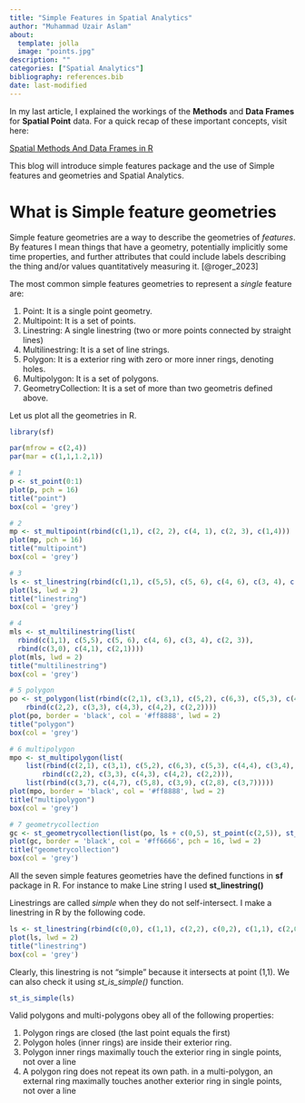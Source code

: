 ```yaml
---
title: "Simple Features in Spatial Analytics"
author: "Muhammad Uzair Aslam"
about: 
  template: jolla
  image: "points.jpg"
description: ""
categories: ["Spatial Analytics"]
bibliography: references.bib
date: last-modified
---
```



In my last article, I explained the workings of the **Methods** and **Data Frames** for **Spatial Point** data. For a quick recap of these important concepts, visit here:

[Spatial Methods And Data Frames in R](https://muzairaslam.medium.com/methods-dataframes-for-spatial-points-9ef725a447f5)

This blog will introduce simple features package and the use of Simple features and geometries and Spatial Analytics.


# What is Simple feature geometries

Simple feature geometries are a way to describe the geometries of *features*. By features I mean things that have a geometry, potentially implicitly some time properties, and further attributes that could include labels describing the thing and/or values quantitatively measuring it. [@roger_2023]


The most common simple features geometries to represent a *single* feature are:

1. Point:  It is a single point geometry.
2. Multipoint: It is a set of points.
3. Linestring: A single linestring (two or more points connected by straight lines)
4. Multilinestring: It is a set of line strings.
5. Polygon: It is a exterior ring with zero or more inner rings, denoting holes.
6. Multipolygon: It is a set of polygons.
7. GeometryCollection: It is a set of more than two geometris defined above.

Let us plot all the geometries in R. 


```r
library(sf)

par(mfrow = c(2,4))
par(mar = c(1,1,1.2,1))

# 1
p <- st_point(0:1)
plot(p, pch = 16)
title("point")
box(col = 'grey')

# 2
mp <- st_multipoint(rbind(c(1,1), c(2, 2), c(4, 1), c(2, 3), c(1,4)))
plot(mp, pch = 16)
title("multipoint")
box(col = 'grey')

# 3
ls <- st_linestring(rbind(c(1,1), c(5,5), c(5, 6), c(4, 6), c(3, 4), c(2, 3)))
plot(ls, lwd = 2)
title("linestring")
box(col = 'grey')

# 4
mls <- st_multilinestring(list(
  rbind(c(1,1), c(5,5), c(5, 6), c(4, 6), c(3, 4), c(2, 3)),
  rbind(c(3,0), c(4,1), c(2,1))))
plot(mls, lwd = 2)
title("multilinestring")
box(col = 'grey')

# 5 polygon
po <- st_polygon(list(rbind(c(2,1), c(3,1), c(5,2), c(6,3), c(5,3), c(4,4), c(3,4), c(1,3), c(2,1)),
    rbind(c(2,2), c(3,3), c(4,3), c(4,2), c(2,2))))
plot(po, border = 'black', col = '#ff8888', lwd = 2)
title("polygon")
box(col = 'grey')

# 6 multipolygon
mpo <- st_multipolygon(list(
    list(rbind(c(2,1), c(3,1), c(5,2), c(6,3), c(5,3), c(4,4), c(3,4), c(1,3), c(2,1)),
        rbind(c(2,2), c(3,3), c(4,3), c(4,2), c(2,2))),
    list(rbind(c(3,7), c(4,7), c(5,8), c(3,9), c(2,8), c(3,7)))))
plot(mpo, border = 'black', col = '#ff8888', lwd = 2)
title("multipolygon")
box(col = 'grey')

# 7 geometrycollection
gc <- st_geometrycollection(list(po, ls + c(0,5), st_point(c(2,5)), st_point(c(5,4))))
plot(gc, border = 'black', col = '#ff6666', pch = 16, lwd = 2)
title("geometrycollection")
box(col = 'grey')
```

All the seven simple features geometries have the defined functions in **sf** package in R. For instance to make Line string I used **st_linestring()**
 

Linestrings are called *simple* when they do not self-intersect. I make a linestring in R by the following code. 

```r
ls <- st_linestring(rbind(c(0,0), c(1,1), c(2,2), c(0,2), c(1,1), c(2,0)))
plot(ls, lwd = 2)
title("linestring")
box(col = 'grey')

```

Clearly, this linestring is not "simple" because it intersects at point (1,1). We can also check it using *st_is_simple()* function.

```r
st_is_simple(ls)
```

Valid polygons and multi-polygons obey all of the following properties:

1. Polygon rings are closed (the last point equals the first)
2. Polygon holes (inner rings) are inside their exterior ring.
3. Polygon inner rings maximally touch the exterior ring in single points, not over a line
4. A polygon ring does not repeat its own path.
in a multi-polygon, an external ring maximally touches another exterior ring in single points, not over a line



























